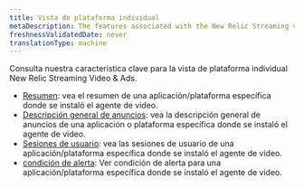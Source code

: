 ```yaml
---
title: Vista de plataforma individual
metaDescription: The features associated with the New Relic Streaming video & ads.
freshnessValidatedDate: never
translationType: machine
---
```


Consulta nuestra característica clave para la vista de plataforma individual New Relic Streaming Video &amp; Ads.

* [Resumen](/docs/streaming-video-&-ads/view-data-in-newrelic/streaming-video-&-ads-single-application-view/media-summary-page): vea el resumen de una aplicación/plataforma específica donde se instaló el agente de video.
* [Descripción general de anuncios](/docs/streaming-video-&-ads/view-data-in-newrelic/streaming-video-&-ads-single-application-view/ad-overview): vea la descripción general de anuncios de una aplicación o plataforma específica donde se instaló el agente de video.
* [Sesiones de usuario](/docs/streaming-video-&-ads/view-data-in-newrelic/streaming-video-&-ads-single-application-view/user-sessions/overview): vea las sesiones de usuario de una aplicación/plataforma específica donde se instaló el agente de video.
* [condición de alerta](/docs/tutorial-create-alerts/create-an-alert): Ver condición de alerta para una aplicación/plataforma específica donde se instaló el agente de video.
